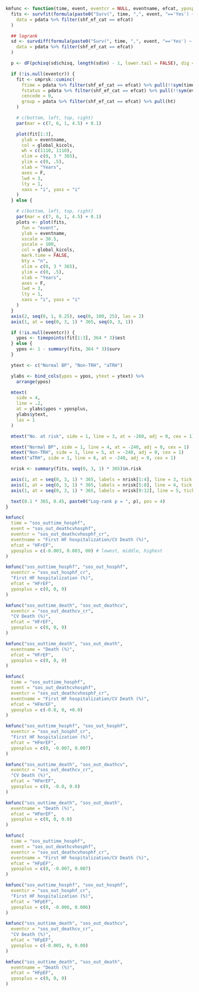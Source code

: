 ```r

kmfunc <- function(time, event, eventcr = NULL, eventname, efcat, yposplus = rep(0, 3)) {
  fits <- survfit(formula(paste0("Surv(", time, ",", event, "=='Yes') ~ ht")),
    data = pdata %>% filter(shf_ef_cat == efcat)
  )

  ## logrank
  sd <- survdiff(formula(paste0("Surv(", time, ",", event, "=='Yes') ~ ht")),
    data = pdata %>% filter(shf_ef_cat == efcat)
  )

  p <- dF(pchisq(sd$chisq, length(sd$n) - 1, lower.tail = FALSE), dig = 3, p = TRUE)

  if (!is.null(eventcr)) {
    fit <- cmprsk::cuminc(
      ftime = pdata %>% filter(shf_ef_cat == efcat) %>% pull(!!sym(time)),
      fstatus = pdata %>% filter(shf_ef_cat == efcat) %>% pull(!!sym(eventcr)),
      cencode = 0,
      group = pdata %>% filter(shf_ef_cat == efcat) %>% pull(ht)
    )

    # c(bottom, left, top, right)
    par(mar = c(7, 6, 1, 4.5) + 0.1)

    plot(fit[1:3],
      ylab = eventname,
      col = global_kicols,
      wh = c(1110, 1110),
      xlim = c(0, 3 * 365),
      ylim = c(0, .5),
      xlab = "Years",
      axes = F,
      lwd = 3,
      lty = 1,
      xaxs = "i", yaxs = "i"
    )
  } else {

    # c(bottom, left, top, right)
    par(mar = c(7, 6, 1, 4.5) + 0.1)
    plots <- plot(fits,
      fun = "event",
      ylab = eventname,
      xscale = 30.5,
      yscale = 100,
      col = global_kicols,
      mark.time = FALSE,
      bty = "n",
      xlim = c(0, 3 * 365),
      ylim = c(0, .5),
      xlab = "Years",
      axes = F,
      lwd = 3,
      lty = 1,
      xaxs = "i", yaxs = "i"
    )
  }
  axis(2, seq(0, 1, 0.25), seq(0, 100, 25), las = 2)
  axis(1, at = seq(0, 3, 1) * 365, seq(0, 3, 1))

  if (!is.null(eventcr)) {
    ypos <- timepoints(fit[1:3], 364 * 3)$est
  } else {
    ypos <- 1 - summary(fits, 364 * 3)$surv
  }

  ytext <- c("Normal BP", "Non-TRH", "aTRH")

  ylabs <- bind_cols(ypos = ypos, ytext = ytext) %>%
    arrange(ypos)

  mtext(
    side = 4,
    line = .2,
    at = ylabs$ypos + yposplus,
    ylabs$ytext,
    las = 1
  )

  mtext("No. at risk", side = 1, line = 3, at = -260, adj = 0, cex = 1)

  mtext("Normal BP", side = 1, line = 4, at = -240, adj = 0, cex = 1)
  mtext("Non-TRH", side = 1, line = 5, at = -240, adj = 0, cex = 1)
  mtext("aTRH", side = 1, line = 6, at = -240, adj = 0, cex = 1)

  nrisk <- summary(fits, seq(0, 3, 1) * 365)$n.risk

  axis(1, at = seq(0, 3, 1) * 365, labels = nrisk[1:4], line = 3, tick = FALSE, cex.axis = 1)
  axis(1, at = seq(0, 3, 1) * 365, labels = nrisk[5:8], line = 4, tick = FALSE, cex.axis = 1)
  axis(1, at = seq(0, 3, 1) * 365, labels = nrisk[9:12], line = 5, tick = FALSE, cex.axis = 1)

  text(0.1 * 365, 0.45, paste0("Log-rank p = ", p), pos = 4)
}
```

```r
kmfunc(
  time = "sos_outtime_hosphf",
  event = "sos_out_deathcvhosphf",
  eventcr = "sos_out_deathcvhosphf_cr",
  eventname = "First HF hospitalization/CV Death (%)",
  efcat = "HFrEF",
  yposplus = c(-0.003, 0.003, 00) # lowest, middle, highest
)
```

```r
kmfunc("sos_outtime_hosphf", "sos_out_hosphf",
  eventcr = "sos_out_hosphf_cr",
  "First HF hospitalization (%)",
  efcat = "HFrEF",
  yposplus = c(0, 0, 0)
)
```

```r
kmfunc("sos_outtime_death", "sos_out_deathcv",
  eventcr = "sos_out_deathcv_cr",
  "CV Death (%)",
  efcat = "HFrEF",
  yposplus = c(0, 0, 0)
)
```

```r
kmfunc("sos_outtime_death", "sos_out_death",
  eventname = "Death (%)",
  efcat = "HFrEF",
  yposplus = c(0, 0, 0)
)
```

\clearpage
\newpage

```r
kmfunc(
  time = "sos_outtime_hosphf",
  event = "sos_out_deathcvhosphf",
  eventcr = "sos_out_deathcvhosphf_cr",
  eventname = "First HF hospitalization/CV Death (%)",
  efcat = "HFmrEF",
  yposplus = c(-0.0, 0, +0.0)
)
```

```r
kmfunc("sos_outtime_hosphf", "sos_out_hosphf",
  eventcr = "sos_out_hosphf_cr",
  "First HF hospitalization (%)",
  efcat = "HFmrEF",
  yposplus = c(0, -0.007, 0.007)
)
```

```r
kmfunc("sos_outtime_death", "sos_out_deathcv",
  eventcr = "sos_out_deathcv_cr",
  "CV Death (%)",
  efcat = "HFmrEF",
  yposplus = c(0, -0.0, 0.0)
)
```

```r
kmfunc("sos_outtime_death", "sos_out_death",
  eventname = "Death (%)",
  efcat = "HFmrEF",
  yposplus = c(0, 0, 0.0)
)
```

\clearpage
\newpage

```r
kmfunc(
  time = "sos_outtime_hosphf",
  event = "sos_out_deathcvhosphf",
  eventcr = "sos_out_deathcvhosphf_cr",
  eventname = "First HF hospitalization/CV Death (%)",
  efcat = "HFpEF",
  yposplus = c(0, -0.007, 0.007)
)
```

```r
kmfunc("sos_outtime_hosphf", "sos_out_hosphf",
  eventcr = "sos_out_hosphf_cr",
  "First HF hospitalization (%)",
  efcat = "HFpEF",
  yposplus = c(0, -0.006, 0.006)
)
```

```r
kmfunc("sos_outtime_death", "sos_out_deathcv",
  eventcr = "sos_out_deathcv_cr",
  "CV Death (%)",
  efcat = "HFpEF",
  yposplus = c(-0.005, 0, 0.00)
)
```

```r
kmfunc("sos_outtime_death", "sos_out_death",
  eventname = "Death (%)",
  efcat = "HFpEF",
  yposplus = c(0, 0, 0)
)
```
